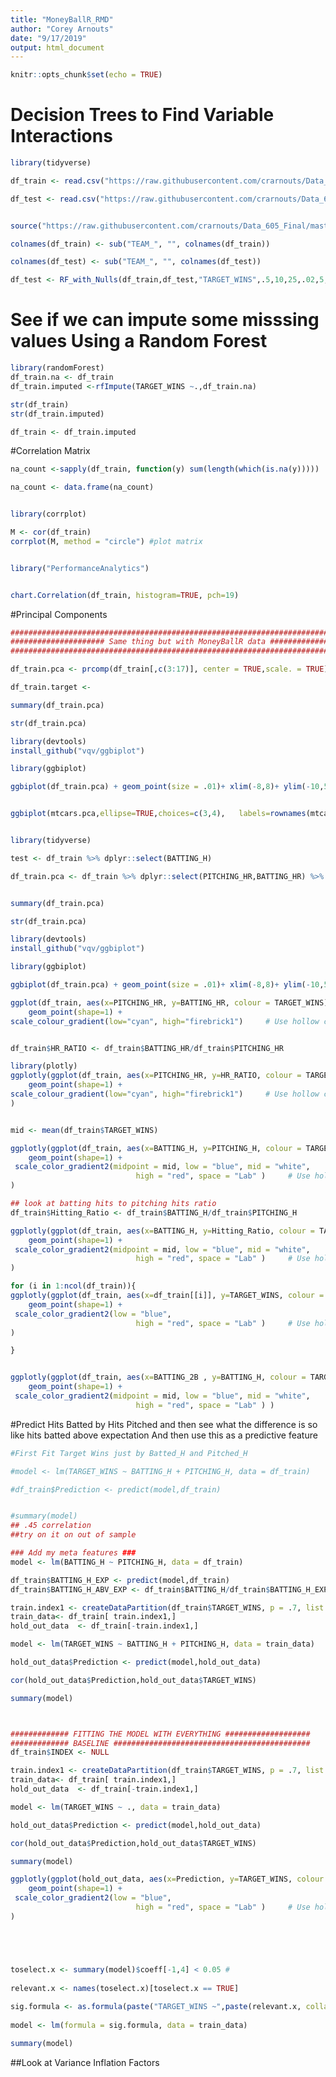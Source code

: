 ---
title: "MoneyBallR_RMD"
author: "Corey Arnouts"
date: "9/17/2019"
output: html_document
---

```{r setup, include=FALSE}
knitr::opts_chunk$set(echo = TRUE)
```

# Decision Trees to Find Variable Interactions
```{r}
library(tidyverse)

df_train <- read.csv("https://raw.githubusercontent.com/crarnouts/Data_621/master/moneyball-training-data.csv")

df_test <- read.csv("https://raw.githubusercontent.com/crarnouts/Data_621/master/moneyball-evaluation-data.csv")


source("https://raw.githubusercontent.com/crarnouts/Data_605_Final/master/RandomForestNulls_testing.R")

colnames(df_train) <- sub("TEAM_", "", colnames(df_train))

colnames(df_test) <- sub("TEAM_", "", colnames(df_test))

df_test <- RF_with_Nulls(df_train,df_test,"TARGET_WINS",.5,10,25,.02,5,1)

```

# See if we can impute some misssing values Using a Random Forest
```{r}
library(randomForest)
df_train.na <- df_train
df_train.imputed <-rfImpute(TARGET_WINS ~.,df_train.na)

str(df_train)
str(df_train.imputed)

df_train <- df_train.imputed
```



#Correlation Matrix
```{r}

na_count <-sapply(df_train, function(y) sum(length(which(is.na(y)))))

na_count <- data.frame(na_count)


library(corrplot)

M <- cor(df_train)
corrplot(M, method = "circle") #plot matrix


library("PerformanceAnalytics")


chart.Correlation(df_train, histogram=TRUE, pch=19)
```



#Principal Components
```{r}

################################################################################
##################### Same thing but with MoneyBallR data ######################
################################################################################

df_train.pca <- prcomp(df_train[,c(3:17)], center = TRUE,scale. = TRUE) #exclude the categorical variables

df_train.target <- 

summary(df_train.pca)

str(df_train.pca)

library(devtools)
install_github("vqv/ggbiplot")

library(ggbiplot)

ggbiplot(df_train.pca) + geom_point(size = .01)+ xlim(-8,8)+ ylim(-10,5)


ggbiplot(mtcars.pca,ellipse=TRUE,choices=c(3,4),   labels=rownames(mtcars), groups=mtcars.country) # take a look at some of the other principal components


library(tidyverse)

test <- df_train %>% dplyr::select(BATTING_H)

df_train.pca <- df_train %>% dplyr::select(PITCHING_HR,BATTING_HR) %>%  prcomp(center = TRUE,scale. = TRUE) #exclude the categorical variables


summary(df_train.pca)

str(df_train.pca)

library(devtools)
install_github("vqv/ggbiplot")

library(ggbiplot)

ggbiplot(df_train.pca) + geom_point(size = .01)+ xlim(-8,8)+ ylim(-10,5)

ggplot(df_train, aes(x=PITCHING_HR, y=BATTING_HR, colour = TARGET_WINS)) +
    geom_point(shape=1) + 
scale_colour_gradient(low="cyan", high="firebrick1")     # Use hollow circles


df_train$HR_RATIO <- df_train$BATTING_HR/df_train$PITCHING_HR

library(plotly)
ggplotly(ggplot(df_train, aes(x=PITCHING_HR, y=HR_RATIO, colour = TARGET_WINS)) +
    geom_point(shape=1) + 
scale_colour_gradient(low="cyan", high="firebrick1")     # Use hollow circles
)


mid <- mean(df_train$TARGET_WINS)

ggplotly(ggplot(df_train, aes(x=BATTING_H, y=PITCHING_H, colour = TARGET_WINS)) +
    geom_point(shape=1) + 
 scale_color_gradient2(midpoint = mid, low = "blue", mid = "white",
                            high = "red", space = "Lab" )     # Use hollow circles
)

## look at batting hits to pitching hits ratio
df_train$Hitting_Ratio <- df_train$BATTING_H/df_train$PITCHING_H

ggplotly(ggplot(df_train, aes(x=BATTING_H, y=Hitting_Ratio, colour = TARGET_WINS)) +
    geom_point(shape=1) + 
 scale_color_gradient2(midpoint = mid, low = "blue", mid = "white",
                            high = "red", space = "Lab" )     # Use hollow circles
)

for (i in 1:ncol(df_train)){
ggplotly(ggplot(df_train, aes(x=df_train[[i]], y=TARGET_WINS, colour = TARGET_WINS)) +
    geom_point(shape=1) + 
 scale_color_gradient2(low = "blue",
                            high = "red", space = "Lab" )     # Use hollow circles
)

}


ggplotly(ggplot(df_train, aes(x=BATTING_2B , y=BATTING_H, colour = TARGET_WINS)) +
    geom_point(shape=1) + 
 scale_color_gradient2(midpoint = mid, low = "blue", mid = "white",
                            high = "red", space = "Lab" ) )

```


#Predict Hits Batted by Hits Pitched and then see what the difference is so like hits batted above expectation
And then use this as a predictive feature

```{r}
#First Fit Target Wins just by Batted_H and Pitched_H

#model <- lm(TARGET_WINS ~ BATTING_H + PITCHING_H, data = df_train)

#df_train$Prediction <- predict(model,df_train)


#summary(model)
## .45 correlation 
##try on it on out of sample

### Add my meta features ###
model <- lm(BATTING_H ~ PITCHING_H, data = df_train)

df_train$BATTING_H_EXP <- predict(model,df_train)
df_train$BATTING_H_ABV_EXP <- df_train$BATTING_H/df_train$BATTING_H_EXP

train.index1 <- createDataPartition(df_train$TARGET_WINS, p = .7, list = FALSE)
train_data<- df_train[ train.index1,]
hold_out_data  <- df_train[-train.index1,]

model <- lm(TARGET_WINS ~ BATTING_H + PITCHING_H, data = train_data)

hold_out_data$Prediction <- predict(model,hold_out_data)

cor(hold_out_data$Prediction,hold_out_data$TARGET_WINS)

summary(model)



############# FITTING THE MODEL WITH EVERYTHING ###################
############# BASELINE ############################################
df_train$INDEX <- NULL

train.index1 <- createDataPartition(df_train$TARGET_WINS, p = .7, list = FALSE)
train_data<- df_train[ train.index1,]
hold_out_data  <- df_train[-train.index1,]

model <- lm(TARGET_WINS ~ ., data = train_data)

hold_out_data$Prediction <- predict(model,hold_out_data)

cor(hold_out_data$Prediction,hold_out_data$TARGET_WINS)

summary(model)

ggplotly(ggplot(hold_out_data, aes(x=Prediction, y=TARGET_WINS, colour = TARGET_WINS)) +
    geom_point(shape=1) + 
 scale_color_gradient2(low = "blue",
                            high = "red", space = "Lab" )     # Use hollow circles
)





toselect.x <- summary(model)$coeff[-1,4] < 0.05 #
  
relevant.x <- names(toselect.x)[toselect.x == TRUE] 
  
sig.formula <- as.formula(paste("TARGET_WINS ~",paste(relevant.x, collapse= "+")))
  
model <- lm(formula = sig.formula, data = train_data)

summary(model)


```


##Look at Variance Inflation Factors 

